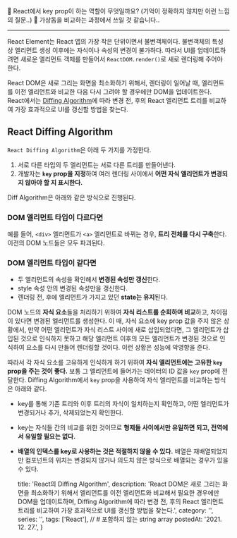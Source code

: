 
🤵 React에서 key prop이 하는 역할이 무엇일까요? (기억이 정확하지 않지만 이런 느낌의 질문..)
👩 가상돔을 비교하는 과정에서 쓰일 것 같습니다..

---

React Element는 React 앱의 가장 작은 단위이면서 불변객체이다. 불변객체의 특성 상 엘리먼트 생성 이후에는 자식이나 속성의 변경이 불가하다. 따라서 UI를 업데이트하려면 새로운 엘리먼트 객체를 만들어서 `ReactDOM.render()`로 새로 렌더링해 주어야 한다.

React DOM은 새로 그리는 화면을 최소화하기 위해서, 렌더링이 일어날 때, 엘리먼트를 이전 엘리먼트와 비교한 다음 다시 그려야 할 경우에만 DOM을 업데이트한다. React에서는 [Diffing Algorithm](https://ko.reactjs.org/docs/reconciliation.html#the-diffing-algorithm)에 따라 변경 전, 후의 React 엘리먼트 트리를 비교하여 가장 효과적으로 UI를 갱신할 방법을 찾는다.

## React Diffing Algorithm

`React Diffing Algorithm`은 아래 두 가지를 가정한다.

1. 서로 다른 타입의 두 엘리먼트는 서로 다른 트리를 만들어낸다.
2. 개발자는 **`key` prop을 지정**하여 여러 렌더링 사이에서 **어떤 자식 엘리먼트가 변경되지 않아야 할 지 표시한다.**

Diff Algorithm은 아래와 같은 방식으로 진행된다.

### DOM 엘리먼트 타입이 다르다면

예를 들어, `<div>` 엘리먼트가 `<a>` 엘리먼트로 바뀌는 경우, **트리 전체를 다시 구축**한다. 이전의 DOM 노드들은 모두 파괴된다.

### DOM 엘리먼트 타입이 같다면

- 두 엘리먼트의 속성을 확인해서 **변경된 속성만 갱신**한다.
- style 속성 안의 변경된 속성만을 갱신한다.
- 렌더링 전, 후에 엘리먼트가 가지고 있던 **state는 유지**된다.

DOM 노드의 **자식 요소**들을 처리하기 위하여 **자식 리스트를 순회하며 비교**하고, 차이점이 있다면 변경된 엘리먼트를 생성한다. 이 때, 자식 요소에 key prop 값을 주지 않은 상황에서, 만약 어떤 엘리먼트가 자식 리스트 사이에 새로 삽입되었다면, 그 엘리먼트가 삽입된 것으로 인식하지 못하고 해당 엘리먼트 이후의 모든 엘리먼트가 변경된 것으로 인식하여 요소를 다시 만들어 렌더링할 것이다. 이런 상황은 성능에 악영향을 준다.

따라서 각 자식 요소를 고유하게 인식하게 하기 위하여 **자식 엘리먼트에는 고유한 `key` prop을 주는 것이 좋다.** 보통 그 엘리먼트에 들어가는 데이터의 ID 값을 `key` prop에 전달한다. Diffing Algorithm에서 `key` prop을 사용하여 자식 엘리먼트를 비교하는 방식은 아래와 같다.

- key를 통해 기존 트리와 이후 트리의 자식이 일치하는지 확인하고, 어떤 엘리먼트가 변경되거나 추가, 삭제되었는지 확인한다.
- key는 자식들 간의 비교를 위한 것이므로 **형제들 사이에서만 유일하면 되고, 전역에서 유일할 필요는 없다.**
- **배열의 인덱스를 key로 사용하는 것은 적절하지 않을 수 있다.** 배열은 재배열되었지만 컴포넌트의 위치는 변경되지 않거나 의도치 않은 방식으로 배열되는 경우가 있을 수 있다.

    title: 'React의 Diffing Algorithm',
    description: 'React DOM은 새로 그리는 화면을 최소화하기 위해서 엘리먼트를 이전 엘리먼트와 비교해서 필요한 경우에만 DOM을 업데이트하며, Diffing Algorithm에 따라 변경 전, 후의 React 엘리먼트 트리를 비교하여 가장 효과적으로 UI를 갱신할 방법을 찾는다.',
    category: '',
    series: '',
    tags: ['React'], // # 포함하지 않는 string array
    postedAt: '2021. 12. 27.',
}